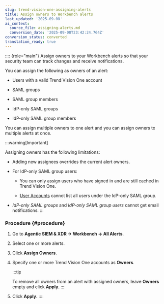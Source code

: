 ```yaml
---
slug: trend-vision-one-assigning-alerts
title: Assign owners to Workbench alerts
last_updated: '2025-09-08'
ai_context:
  source_file: assigning-alerts.md
  conversion_date: '2025-09-08T23:42:24.764Z'
conversion_status: converted
translation_ready: true
---
```


:::: {role="main"}
Assign owners to your Workbench alerts so that your security team can track changes and receive notifications.

You can assign the following as owners of an alert:

- Users with a valid Trend Vision One account

- SAML groups

- SAML group members

- IdP-only SAML groups

- IdP-only SAML group members

You can assign multiple owners to one alert and you can assign owners to multiple alerts at once.

:::warning[Important]

Assigning owners has the following limitations:

- Adding new assignees overrides the current alert owners.

- For IdP-only SAML group users:

  - You can only assign users who have signed in and are still cached in Trend Vision One.

  - [User Accounts](user-accounts-foundation-services.mdx) cannot list all users under the IdP-only SAML group.

- *IdP-only SAML groups* and *IdP-only SAML group users* cannot get email notifications.
:::

### Procedure {#procedure}

1.  Go to **Agentic SIEM & XDR → Workbench → All Alerts**.

2.  Select one or more alerts.

3.  Click **Assign Owners**.

4.  Specify one or more Trend Vision One accounts as **Owners**.

    :::tip

    To remove all owners from an alert with assigned owners, leave **Owners** empty and click **Apply**.
    :::

5.  Click **Apply**.
::::
